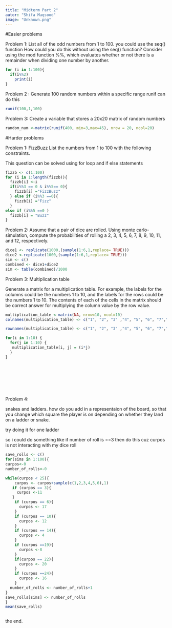 ```yaml
---
title: "Midterm Part 2"
autor: "Shifa Maqsood"
image: "Unknown.png"
---
```


#Easier problems

Problem 1: List all of the odd numbers from 1 to 100. you could use the seq() function How could you do this without using the seq() function? Consider using the mod function %%, which evaluates whether or not there is a remainder when dividing one number by another.

```r
for (i in 1:100){
  if(i%%2)
    print(i)
}


```

Problem 2 : Generate 100 random numbers within a specific range runif can do this

```r

runif(100,1,100)

```

Problem 3: Create a variable that stores a 20x20 matrix of random numbers

```r
random_num <-matrix(runif(400, min=3,max=45), nrow = 20, ncol=20)


```

#Harder problems

Problem 1: FizzBuzz List the numbers from 1 to 100 with the following constraints.

This question can be solved using for loop and if else statements

```r
fizzb <- c(1:100)
for (i in 1:length(fizzb)){
  fizzb[i] <-i
  if(i%%3 == 0 & i%%5== 0){
    fizzb[i] ="FizzBuzz"
  } else if (i%%3 ==0){
    fizzb[i] ="Fizz"
  }
else if (i%%5 ==0 )
  fizzb[i] = "Buzz"
}


```


Problem 2: Assume that a pair of dice are rolled. Using monte carlo-simulation, compute the probabilities of rolling a 2, 3, 4, 5, 6, 7, 8, 9, 10, 11, and 12, respectively.

```r

dice1 <- replicate(1000,(sample(1:6,1,replace= TRUE)))
dice2 <-replicate(1000,(sample(1:6,1,replace= TRUE)))
sim <- c()
combined <- dice1+dice2
sim <- table(combined)/1000

```

Problem 3: Multiplication table

Generate a matrix for a multiplication table. For example, the labels for the columns could be the numbers 1 to 10, and the labels for the rows could be the numbers 1 to 10. The contents of each of the cells in the matrix should be correct answer for multiplying the column value by the row value.

```r

multiplication_table <-matrix(NA, nrow=10, ncol=10)
colnames(multiplication_table) <- c("1", "2", "3" ,"4", "5", "6", "7","8","9","10")

rownames(multiplication_table) <- c("1", "2", "3" ,"4", "5", "6", "7","8","9","10")

for(i in 1:10) {
  for(j in 1:10) {
   multiplication_table[i, j] = (i*j)
  }
}



  
 

  

```

Problem 4:

snakes and ladders. how do you add in a representaion of the board, so that you change which square the player is on depending on whether they land on a ladder or snake.

try doing it for one ladder

so i could do something like if number of roll is ==3 then do this cuz curpos is not interacting with my dice roll

```r

save_rolls <- c()
for(sims in 1:100){
curpos<-0
number_of_rolls<-0

while(curpos < 25){
    curpos <- curpos+sample(c(1,2,3,4,5,6),1)
   if (curpos == 3){
     curpos <-11
   }
    if (curpos == 6){
      curpos <- 17
    }
    if (curpos == 10){
      curpos <- 12
    }
    if (curpos == 14){
      curpos <- 4
    }
    if (curpos ==19){
      curpos <-8
    }
    if(curpos == 22){
      curpos <- 20
    }
    if (curpos ==24){
      curpos <- 16
    }
  number_of_rolls <- number_of_rolls+1
}
save_rolls[sims] <- number_of_rolls
}
mean(save_rolls)



```

the end. 

